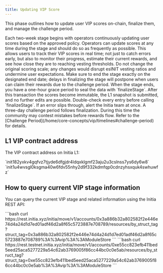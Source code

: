 ```yaml
---
title: Updating VIP Score
---
```


This phase outlines how to update user VIP scores on-chain, finalize them, and manage the challenge period.

<Steps>
  <Step title="Record VIP scores on-chain">
    Each two-week stage begins with operators continuously updating user scores based on the approved policy.
    Operators can update scores at any time during the stage and should do so as frequently as possible. 
    This allows users to track their VIP scores in real time; not just to catch errors early, but also to monitor their progress, estimate their current rewards, and see how close they are to reaching vesting thresholds.
    Do not change the original scoring scale; any changes would disrupt esINIT vesting ratios and undermine user expectations.
    Make sure to end the stage exactly on the designated end date; delays in finalizing the stage will postpone when users can claim their rewards due to the challenge period.
  </Step>
  <Step title="Finalize scores">
    When the stage ends, you have a one-hour grace period to seal the data with `finalizeStage`.  
    After this transaction the scores become immutable, the L1 snapshot is submitted, and no further edits are possible.  
    <Warning>
    Double-check every entry before calling `finalizeStage`.  
    If an error slips through, alert the Initia team at once.
    </Warning>
  </Step>
  <Step title="Challenge period">
    A three-day challenge period follows finalization.  
    During this time the community may contest mistakes before rewards flow.
    Refer to the [Challenge Period](/home/core-concepts/vip/timelines#challenge-period) for details. 
  </Step>
</Steps>


## L1 VIP contract address

The VIP contract address on Initia L1:

<Tabs>
  <Tab title="Mainnet">
    `init182yxkv4gqfvz7tjyde6dfgjdr4ldqxklgmf23aju2u3cslnss7ys6dy6w8`
  </Tab>
  <Tab title="Testnet">
    `init1u4wvsgl0ksgma40w6fdv55nhy2d9f332kdmfqp0cdnzyhsxquk4swhuwfz`
  </Tab>
</Tabs>

## How to query current VIP stage information

You can query the current VIP stage and related information using the Initia REST API:

<Tabs>
  <Tab title="Mainnet">
    ```bash
    curl https://rest.initia.xyz/initia/move/v1/accounts/0x3a886b32a802582f2e446e74d4a24d1d7ed01adf46d2a8f65c5723887e708789/resources/by_struct_tag?struct_tag=0x3a886b32a802582f2e446e74d4a24d1d7ed01adf46d2a8f65c5723887e708789%3A%3Avip%3A%3AModuleStore
    ```
  </Tab>
  <Tab title="Testnet">
    ```bash
    curl https://rest.testnet.initia.xyz/initia/move/v1/accounts/0xe55cc823efb411bed5eed25aca5277229a54c62ab3769005f86cc44bc0c0e5ab/resources/by_struct_tag?struct_tag=0xe55cc823efb411bed5eed25aca5277229a54c62ab3769005f86cc44bc0c0e5ab%3A%3Avip%3A%3AModuleStore
    ```
  </Tab>
</Tabs>